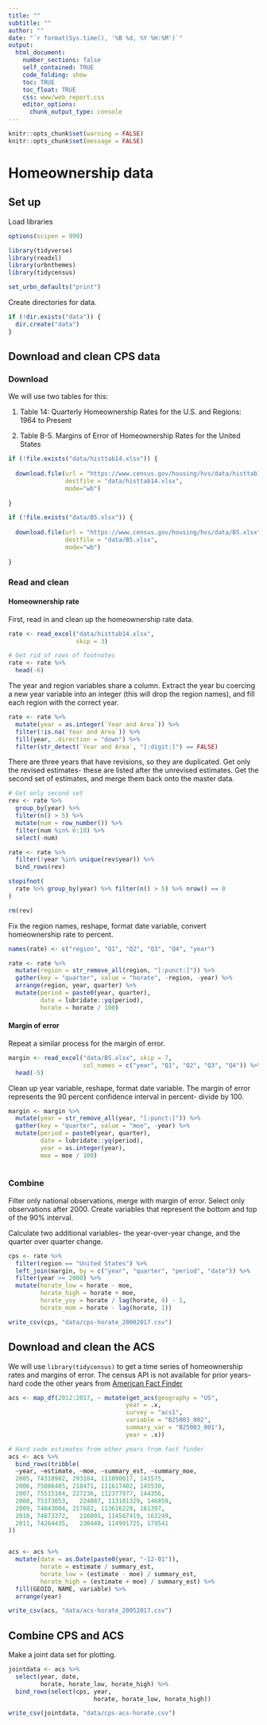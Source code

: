 ```yaml
---
title: ""
subtitle: ""
author: ""
date: "`r format(Sys.time(), '%B %d, %Y %H:%M')`"
output:
  html_document:
    number_sections: false
    self_contained: TRUE
    code_folding: show
    toc: TRUE
    toc_float: TRUE
    css: www/web_report.css
    editor_options:
      chunk_output_type: console
---
```


```r
knitr::opts_chunk$set(warning = FALSE)
knitr::opts_chunk$set(message = FALSE)
```


# Homeownership data

## Set up

Load libraries

```r
options(scipen = 999)

library(tidyverse)
library(readxl)
library(urbnthemes)
library(tidycensus)

set_urbn_defaults("print")
```

Create directories for data.
```r
if (!dir.exists("data")) {
  dir.create("data")
}

```

## Download and clean CPS data

### Download

We will use two tables for this:

1. Table 14: Quarterly Homeownership Rates for the U.S. and Regions: 1964 to Present

2. Table B-5. Margins of Error of Homeownership Rates for the United States


```r
if (!file.exists("data/histtab14.xlsx")) {
  
  download.file(url = "https://www.census.gov/housing/hvs/data/histtab14.xlsx",
                destfile = "data/histtab14.xlsx",
                mode="wb")
  
}

if (!file.exists("data/B5.xlsx")) {
  
  download.file(url = "https://www.census.gov/housing/hvs/data/B5.xlsx",
                destfile = "data/B5.xlsx",
                mode="wb")
  
}


```

### Read and clean

#### Homeownership rate

First, read in and clean up the homeownership rate data.

```r

rate <- read_excel("data/histtab14.xlsx",
                   skip = 3)

# Get rid of rows of footnotes
rate <- rate %>% 
  head(-6)

```

The year and region variables share a column. Extract the year bu coercing a new year variable into an integer (this will drop the region names), and fill each region with the correct year.

```r

rate <- rate %>% 
  mutate(year = as.integer(`Year and Area`)) %>% 
  filter(!is.na(`Year and Area`)) %>% 
  fill(year, .direction = "down") %>% 
  filter(str_detect(`Year and Area`, "[:digit:]") == FALSE) 

```

There are three years that have revisions, so they are duplicated. Get only the revised estimates- these are listed after the unrevised estimates. Get the second set of estimates, and merge them back onto the master data. 

```r

# Get only second set
rev <- rate %>% 
  group_by(year) %>% 
  filter(n() > 5) %>% 
  mutate(num = row_number()) %>% 
  filter(num %in% 6:10) %>% 
  select(-num)

rate <- rate %>% 
  filter(!year %in% unique(rev$year)) %>% 
  bind_rows(rev)

stopifnot(
  rate %>% group_by(year) %>% filter(n() > 5) %>% nrow() == 0
)

rm(rev)

```

Fix the region names, reshape, format date variable, convert homeownership rate to percent.

```r

names(rate) <- c("region", "Q1", "Q2", "Q3", "Q4", "year")

rate <- rate %>% 
  mutate(region = str_remove_all(region, "[:punct:]")) %>% 
  gather(key = "quarter", value = "horate", -region, -year) %>% 
  arrange(region, year, quarter) %>% 
  mutate(period = paste0(year, quarter),
         date = lubridate::yq(period),
         horate = horate / 100)

```

#### Margin of error

Repeat a similar process for the margin of error.

```r

margin <- read_excel("data/B5.xlsx", skip = 7,
                     col_names = c("year", "Q1", "Q2", "Q3", "Q4")) %>% 
  head(-5)

```

Clean up year variable, reshape, format date variable. The margin of error represents the 90 percent confidence interval in percent- divide by 100.

```r

margin <- margin %>% 
  mutate(year = str_remove_all(year, "[:punct:]")) %>% 
  gather(key = "quarter", value = "moe", -year) %>% 
  mutate(period = paste0(year, quarter),
         date = lubridate::yq(period),
         year = as.integer(year),
         moe = moe / 100)
  

```

### Combine

Filter only national observations, merge with margin of error. Select only observations after 2000. Create variables that represent the bottom and top of the 90% interval.

Calculate two additional variables- the year-over-year change, and the quarter over quarter change.


```r

cps <- rate %>% 
  filter(region == "United States") %>% 
  left_join(margin, by = c("year", "quarter", "period", "date")) %>% 
  filter(year >= 2000) %>% 
  mutate(horate_low = horate - moe,
         horate_high = horate + moe,
         horate_yoy = horate / lag(horate, 4) - 1,
         horate_mom = horate - lag(horate, 1))

write_csv(cps, "data/cps-horate_20002017.csv")

```


## Download and clean the ACS

We will use `library(tidycensus)` to get a time series of homeownership rates and margins of error. The census API is not available for prior years- hard code the other years from [American Fact Finder](https://factfinder.census.gov/faces/tableservices/jsf/pages/productview.xhtml?pid=ACS_17_1YR_B25003&prodType=table)

```r

acs <- map_df(2012:2017, ~ mutate(get_acs(geography = "US",
                                 year = .x,
                                 survey = "acs1",
                                 variable = "B25003_002",
                                 summary_var = "B25003_001"),
                                 year = .x))

# Hard code estimates from other years from fact finder
acs <- acs %>% 
  bind_rows(tribble(
  ~year, ~estimate, ~moe, ~summary_est, ~summary_moe,
  2005, 74318982, 293104, 111090617, 143575,
  2006, 75086485, 218471, 111617402, 145530,
  2007, 75515104, 227236, 112377977, 144356,
  2008, 75373053,	224087, 113101329, 146859,
  2009, 74843004, 217682, 113616229, 161397,
  2010, 74873372,	216091, 114567419, 163249,
  2011, 74264435,	230440, 114991725, 179541
))


acs <- acs %>% 
  mutate(date = as.Date(paste0(year, "-12-01")),
         horate = estimate / summary_est,
         horate_low = (estimate - moe) / summary_est,
         horate_high = (estimate + moe) / summary_est) %>% 
  fill(GEOID, NAME, variable) %>% 
  arrange(year)

write_csv(acs, "data/acs-horate_20052017.csv")
```

## Combine CPS and ACS

Make a joint data set for plotting.

```r

jointdata <- acs %>% 
  select(year, date,
         horate, horate_low, horate_high) %>% 
  bind_rows(select(cps, year,
                        horate, horate_low, horate_high))

write_csv(jointdata, "data/cps-acs-horate.csv")

```

